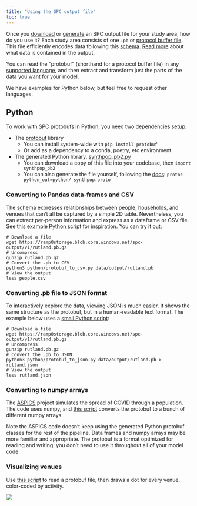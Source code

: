 ```yaml
---
title: "Using the SPC output file"
toc: true
---
```


Once you [download](outputs.qmd) or [generate](custom_areas.qmd) an SPC output
file for your study area, how do you use it? Each study area consists of one
`.pb` or [protocol buffer
file](https://developers.google.com/protocol-buffers/docs/overview). This file
efficiently encodes data following this
[schema](https://github.com/alan-turing-institute/uatk-spc/blob/main/synthpop.proto).
[Read more](schema.qmd) about what data is contained in the output.

You can read the "protobuf" (shorthand for a protocol buffer file) in any
[supported
language](https://developers.google.com/protocol-buffers/docs/overview#cross-lang),
and then extract and transform just the parts of the data you want for your
model.

We have examples for Python below, but feel free to request other languages.

## Python

To work with SPC protobufs in Python, you need two dependencies setup:

- The [protobuf](https://pypi.org/project/protobuf/) library
  - You can install system-wide with `pip install protobuf`
  - Or add as a dependency to a conda, poetry, etc environment
- The generated Python library, [synthpop_pb2.py](https://raw.githubusercontent.com/alan-turing-institute/uatk-spc/main/python/synthpop_pb2.py)
  - You can download a copy of this file into your codebase, then `import synthpop_pb2`
  - You can also generate the file yourself, following the [docs](https://developers.google.com/protocol-buffers/docs/reference/python-generated): `protoc --python_out=python/ synthpop.proto`

### Converting to Pandas data-frames and CSV

The [schema](schema.qmd) expresses relationships between people, households,
and venues that can't all be captured by a simple 2D table. Nevertheless, you
can extract per-person information and express as a dataframe or CSV file. See
[this example Python
script](https://github.com/alan-turing-institute/uatk-spc/blob/main/python/protobuf_to_csv.py)
for inspiration. You can try it out:

```shell
# Download a file
wget https://ramp0storage.blob.core.windows.net/spc-output/v1/rutland.pb.gz
# Uncompress
gunzip rutland.pb.gz
# Convert the .pb to CSV
python3 python/protobuf_to_csv.py data/output/rutland.pb
# View the output
less people.csv
```

### Converting .pb file to JSON format

To interactively explore the data, viewing JSON is much easier. It shows the
same structure as the protobuf, but in a human-readable text format. The
example below uses a [small Python
script](https://github.com/alan-turing-institute/uatk-spc/blob/main/python/protobuf_to_json.py):

```shell
# Download a file
wget https://ramp0storage.blob.core.windows.net/spc-output/v1/rutland.pb.gz
# Uncompress
gunzip rutland.pb.gz
# Convert the .pb to JSON
python3 python/protobuf_to_json.py data/output/rutland.pb > rutland.json
# View the output
less rutland.json
```

### Converting to numpy arrays

The [ASPICS](https://github.com/alan-turing-institute/uatk-aspics) project simulates the
spread of COVID through a population. The code uses numpy, and [this
script](https://github.com/alan-turing-institute/uatk-aspics/blob/main/convert_snapshot.py)
converts the protobuf to a bunch of different numpy arrays.

Note the ASPICS code doesn't keep using the generated Python protobuf classes
for the rest of the pipeline. Data frames and numpy arrays may be more familiar
and appropriate. The protobuf is a format optimized for reading and writing;
you don't need to use it throughout all of your model code.

### Visualizing venues

Use [this
script](https://github.com/alan-turing-institute/uatk-spc/blob/main/python/draw_venues.py)
to read a protobuf file, then draws a dot for every venue, color-coded by
activity.

![](img/venues.png)
